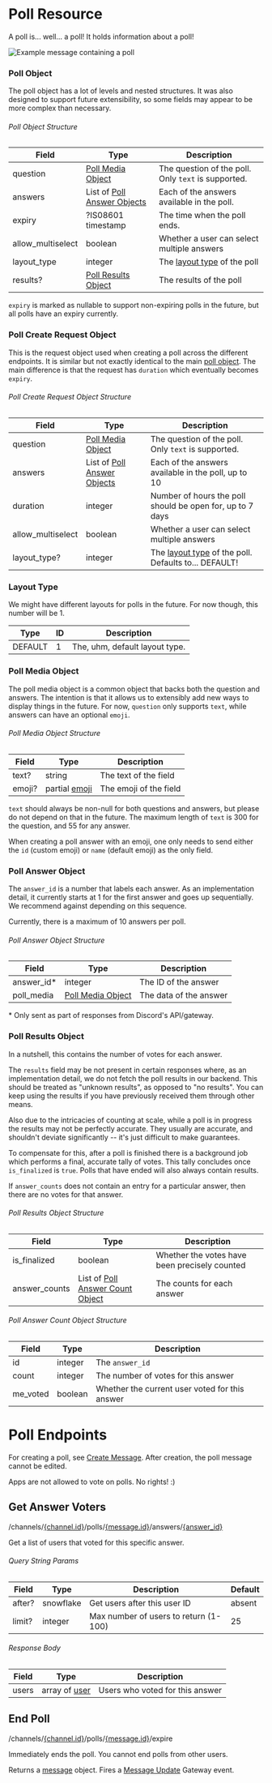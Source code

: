 
# Poll Resource

A poll is... well... a poll! It holds information about a poll!

![Example message containing a poll](/images/example-poll.png)

### Poll Object

The poll object has a lot of levels and nested structures. It was also designed
to support future extensibility, so some fields may appear to be more complex than
necessary.

###### Poll Object Structure

| Field             | Type                                                                                                | Description                                                     |
|-------------------|-----------------------------------------------------------------------------------------------------|-----------------------------------------------------------------|
| question          | [Poll Media Object](/resources/poll#poll-media-object-structure)             | The question of the poll. Only `text` is supported.             |
| answers           | List of [Poll Answer Objects](/resources/poll#poll-answer-object-structure) | Each of the answers available in the poll.                      |
| expiry            | ?IS08601 timestamp                                                                                  | The time when the poll ends.                                    |
| allow_multiselect | boolean                                                                                             | Whether a user can select multiple answers                      |
| layout_type       | integer                                                                                             | The [layout type](/resources/poll#layout-type) of the poll |
| results?          | [Poll Results Object](/resources/poll#poll-results-object-structure)       | The results of the poll                                         |

`expiry` is marked as nullable to support non-expiring polls in the future, but all polls have an expiry currently.

### Poll Create Request Object

This is the request object used when creating a poll across the different endpoints.
It is similar but not exactly identical to the main [poll object](/resources/poll#poll-object-structure).
The main difference is that the request has `duration` which eventually becomes `expiry`.

###### Poll Create Request Object Structure

| Field             | Type                                                                                                | Description                                                                              |
|-------------------|-----------------------------------------------------------------------------------------------------|------------------------------------------------------------------------------------------|
| question          | [Poll Media Object](/resources/poll#poll-media-object-structure)             | The question of the poll. Only `text` is supported.                                      |
| answers           | List of [Poll Answer Objects](/resources/poll#poll-answer-object-structure) | Each of the answers available in the poll, up to 10                                      |
| duration          | integer                                                                                             | Number of hours the poll should be open for, up to 7 days                                |
| allow_multiselect | boolean                                                                                             | Whether a user can select multiple answers                                               |
| layout_type?      | integer                                                                                             | The [layout type](/resources/poll#layout-type) of the poll. Defaults to... DEFAULT! |

### Layout Type

We might have different layouts for polls in the future.
For now though, this number will be 1.

| Type    | ID | Description                    |
|---------|----|--------------------------------|
| DEFAULT | 1  | The, uhm, default layout type. |

### Poll Media Object

The poll media object is a common object that backs both the question and answers.
The intention is that it allows us to extensibly add new ways to display things in the future.
For now, `question` only supports `text`, while answers can have an optional `emoji`.

###### Poll Media Object Structure

| Field  | Type                                                | Description            |
|--------|-----------------------------------------------------|------------------------|
| text?  | string                                              | The text of the field  |
| emoji? | partial [emoji](/resources/emoji#emoji-object) | The emoji of the field |

`text` should always be non-null for both questions and answers, but please do not depend on that in the future.
The maximum length of `text` is 300 for the question, and 55 for any answer.

When creating a poll answer with an emoji, one only needs to send either the `id` (custom emoji) or `name` (default emoji) as the only field.

### Poll Answer Object

The `answer_id` is a number that labels each answer.
As an implementation detail, it currently starts at 1 for the first answer and goes up sequentially.
We recommend against depending on this sequence.

Currently, there is a maximum of 10 answers per poll.

###### Poll Answer Object Structure

| Field       | Type                                                                                    | Description            |
|-------------|-----------------------------------------------------------------------------------------|------------------------|
| answer_id\* | integer                                                                                 | The ID of the answer   |
| poll_media  | [Poll Media Object](/resources/poll#poll-media-object-structure) | The data of the answer |

\* Only sent as part of responses from Discord's API/gateway.

### Poll Results Object

In a nutshell, this contains the number of votes for each answer.

The `results` field may be not present in certain responses where, as an implementation detail, we do not fetch the poll results in our backend.
This should be treated as "unknown results", as opposed to "no results". You can keep using the results if you have previously received them through other means.

Also due to the intricacies of counting at scale, while a poll is in progress the results may not be perfectly accurate.
They usually are accurate, and shouldn't deviate significantly -- it's just difficult to make guarantees.

To compensate for this, after a poll is finished there is a background job which performs a final, accurate tally of votes.
This tally concludes once `is_finalized` is `true`. Polls that have ended will also always contain results.

If `answer_counts` does not contain an entry for a particular answer, then there are no votes for that answer.

###### Poll Results Object Structure

| Field         | Type                                                                                                            | Description                                   |
|---------------|-----------------------------------------------------------------------------------------------------------------|-----------------------------------------------|
| is_finalized  | boolean                                                                                                         | Whether the votes have been precisely counted |
| answer_counts | List of [Poll Answer Count Object](/resources/poll#poll-answer-count-object-structure) | The counts for each answer                    |

###### Poll Answer Count Object Structure

| Field    | Type    | Description                                    |
|----------|---------|------------------------------------------------|
| id       | integer | The `answer_id`                                |
| count    | integer | The number of votes for this answer            |
| me_voted | boolean | Whether the current user voted for this answer |

# Poll Endpoints

For creating a poll, see [Create Message](/resources/channel#create-message). After creation, the poll message cannot be edited.

Apps are not allowed to vote on polls. No rights! :)

## Get Answer Voters

<RoutePill method="GET">/channels/[\{channel.id\}](/resources/channel#channel-object)/polls/[\{message.id\}](/resources/channel#message-object)/answers/[\{answer_id\}](/resources/poll#poll-answer-object)</RoutePill>

Get a list of users that voted for this specific answer.

###### Query String Params

| Field  | Type      | Description                           | Default |
|--------|-----------|---------------------------------------|---------|
| after? | snowflake | Get users after this user ID          | absent  |
| limit? | integer   | Max number of users to return (1-100) | 25      |

###### Response Body

| Field | Type                                              | Description                     |
|-------|---------------------------------------------------|---------------------------------|
| users | array of [user](/resources/user#user-object) | Users who voted for this answer |

## End Poll

<RoutePill method="POST">/channels/[\{channel.id\}](/resources/channel#channel-object)/polls/[\{message.id\}](/resources/channel#message-object)/expire</RoutePill>

Immediately ends the poll. You cannot end polls from other users.

Returns a [message](/resources/channel#message-object) object. Fires a [Message Update](/topics/gateway-events#message-update) Gateway event.
